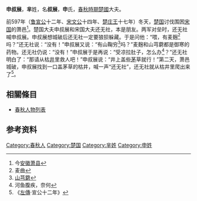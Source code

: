 {{模板:Infobox 先秦人物
|名稱=申叔展
|姓=[[芈姓|芈]]
|氏=申
|名=叔展
|字=
|别名=
|别字=
|諡号=
|官位=
|時代=春秋
|國家=[[楚國|楚國]]
|出生日期=
|逝世日期=
|父=
|子女=
}}
'''申叔展'''，'''芈'''姓，名'''叔展'''，'''申'''氏，[[春秋時期|春秋時期]][[楚國|楚國]]大夫。

前597年（[[鲁宣公|鲁宣公]]十二年、[[宋文公|宋文公]]十四年、[[楚庄王|楚庄王]]十七年）冬天，[[楚国|楚国]]讨伐围困[[宋国|宋国]]的萧邑<ref>今[[安徽|安徽]][[萧县|萧县]]</ref>。楚国大夫申叔展和宋国大夫还无社，本是朋友。两军对垒时，还无社喊申叔展。申叔展想城破后还无社一定要狼狈躲藏。于是问他：“喂，有麦麹<ref>麦曲</ref>吗？”还无社说：“没有！”申叔展又说：“有山鞠穷<ref>[[川芎|山芎藭]]</ref>吗？”麦麹和山芎藭都是御寒的药物。还无社仍说：“没有！”申叔展于是再说：“受凉拉肚子，怎么办<ref>河鱼腹疾，奈何</ref>？”还无社明白了：“那请从枯[[井|井]]里救人吧！”申叔展说：“井上盖些[[茅|茅]]草就行！”第二天，萧邑城破，申叔展找到一口盖茅草的枯井，喊一声“还无社”，还无社就从枯井里爬出来了<ref>《[[左傳|左傳]]·宣公十二年》</ref>。

== 相關條目 ==
*[[春秋人物列表|春秋人物列表]]

==参考资料==
{{reflist|2}}
[[Category:春秋人|Category:春秋人]]
[[Category:楚国|Category:楚国]]
[[Category:芈姓|Category:芈姓]]
[[Category:申姓|Category:申姓]]